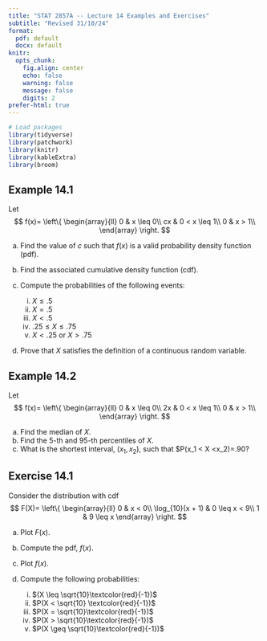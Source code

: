 ---
title: "STAT 2857A -- Lecture 14 Examples and Exercises"
subtitle: "Revised 31/10/24"
format: 
  pdf: default
  docx: default
knitr: 
  opts_chunk:
    fig.align: center
    echo: false
    warning: false
    message: false
    digits: 2
prefer-html: true
---

```{r}
# Load packages
library(tidyverse)
library(patchwork)
library(knitr)
library(kableExtra)
library(broom)
```

## Example 14.1
Let
$$
      f(x)=
      \left\{
        \begin{array}{ll}
          0 & x \leq 0\\
          cx & 0 < x \leq 1\\
          0 & x > 1\\
        \end{array}
      \right.
$$

a) Find the value of $c$ such that $f(x)$ is a valid probability density function (pdf).

b) Find the associated cumulative density function (cdf).
        
c) Compute the probabilities of the following events:

    i) $X \leq .5$
    ii) $X = .5$
    iii) $X < .5$
    iv) $.25 \leq X \leq .75$
    v) $X <.25$ or $X>.75$

d) Prove that $X$ satisfies the definition of a continuous random variable.

## Example 14.2

Let
$$
      f(x)=
      \left\{
        \begin{array}{ll}
          0 & x \leq 0\\
          2x & 0 < x \leq 1\\
          0 & x > 1\\
        \end{array}
      \right.
$$

a) Find the median of $X$.
b) Find the $5$-th and $95$-th percentiles of $X$.
c) What is the shortest interval, $(x_1,x_2)$, such that $P(x_1 < X <x_2)=.90?
      
## Exercise 14.1

Consider the distribution with cdf
$$
  F(X)=
  \left\{
  \begin{array}{ll}
  0 & x < 0\\
  \log_{10}(x + 1) & 0 \leq x < 9\\
  1 & 9 \leq x
  \end{array}
  \right.
$$
  
a) Plot $F(x)$.
b) Compute the pdf, $f(x)$.
c) Plot $f(x)$.
d) Compute the following probabilities:

    i) $(X \leq \sqrt{10}\textcolor{red}{-1})$
    ii) $P(X < \sqrt{10} \textcolor{red}{-1})$
    iii) $P(X = \sqrt{10}\textcolor{red}{-1})$
    iv) $P(X > \sqrt{10}\textcolor{red}{-1})$
    v) $P(X \geq \sqrt{10}\textcolor{red}{-1})$

